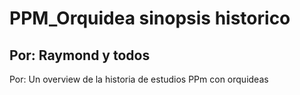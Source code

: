 # PPM_Orquidea sinopsis historico

## Por: Raymond y todos

Por: Un overview de la historia de estudios PPm con orquideas  



